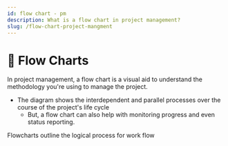 ```yaml
---
id: flow chart - pm
description: What is a flow chart in project management?
slug: /flow-chart-project-mangment
---
```


# 🌊 Flow Charts


In project management, a flow chart is a visual aid to understand the methodology you're using to manage the project. 


- The diagram shows the interdependent and parallel processes over the course of the project's life cycle
    - But, a flow chart can also help with monitoring progress and even status reporting.


Flowcharts outline the logical process for work flow

